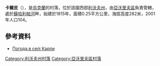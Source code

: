 {{coord|50|10|4|N|23|27|33|E|scale:100000|display=title}}

'''卡爾皮'''（{{lang-uk|Карпи}}），是[[烏克蘭|烏克蘭]]的村落，位於該國西部[[利沃夫州|利沃夫州]]，由[[亞沃里夫區|亞沃里夫區]]負責管轄，處於[[蘇哈利帕河|蘇哈利帕河]]畔，始建於1815年，面積0.25平方公里，海拔高度282米，2001年人口104。

==參考資料==
* [http://weather.in.ua/ua/l'vovskaja/10199 Погода в селі Карпи]{{Wayback|url=http://weather.in.ua/ua/l%27vovskaja/10199 |date=20160305081134 }}

{{DEFAULTSORT:Карпи}}
[[Category:利沃夫州村落|Category:利沃夫州村落]]
[[Category:亞沃里夫區村落|Category:亞沃里夫區村落]]


{{Lviv-geo-stub}}